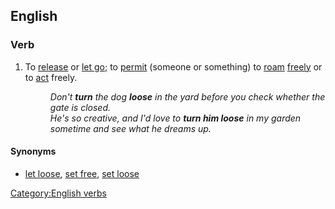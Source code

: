 ==English==

===Verb===
{{en-verb|inf=[[to]] [[turn]] [[loose]]|turns loose|turning loose|turned loose}}

# {{transitive|idiomatic}} To [[release]] or [[let go]]; to [[permit]] (someone or something) to [[roam]] [[freely]] or to [[act]] freely.
#:''Don't '''turn''' the dog '''loose''' in the yard before you check whether the gate is closed.''
#:''He's so creative, and I'd love to '''turn him loose''' in my garden sometime and see what he dreams up.''

====Synonyms====
* [[let loose]], [[set free]], [[set loose]]

[[Category:English verbs]]